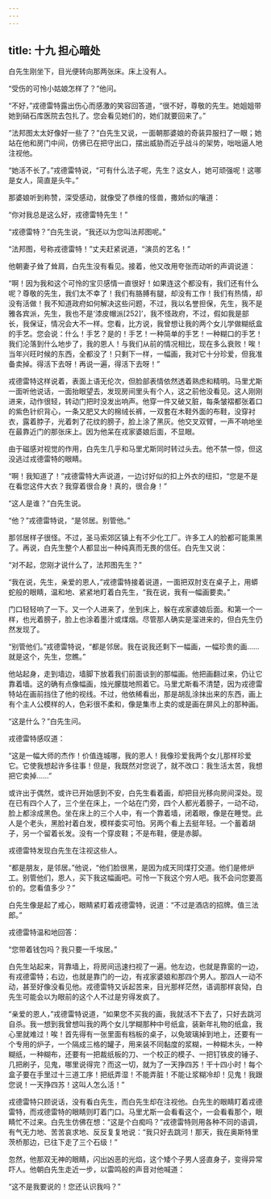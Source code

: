```yaml
---
---
---
```

title: 十九 担心暗处
---




白先生刚坐下，目光便转向那两张床。床上没有人。

“受伤的可怜小姑娘怎样了？”他问。

“不好，”戎德雷特露出伤心而感激的笑容回答道，“很不好，尊敬的先生。她姐姐带她到硝石库医院去包扎了。您会看见她们的，她们就要回来了。”

“法邦图太太好像好一些了？”白先生又说，一面朝那婆娘的奇装异服扫了一眼；她站在他和房门中间，仿佛已在把守出口，摆出威胁而近乎战斗的架势，咄咄逼人地注视他。

“她活不长了。”戎德雷特说，“可有什么法子呢，先生？这女人，她可顽强呢！这哪是女人，简直是头牛。”

那婆娘听到称赞，深受感动，就像受了恭维的怪兽，撒娇似的嚷道：

“你对我总是这么好，戎德雷特先生！”

“戎德雷特？”白先生说，“我还以为您叫法邦图呢。”

“法邦图，号称戎德雷特！”丈夫赶紧说道，“演员的艺名！”

他朝妻子耸了耸肩，白先生没有看见。接着，他又改用夸张而动听的声调说道：

“啊！因为我和这个可怜的宝贝感情一直很好！如果连这个都没有，我们还有什么呢？尊敬的先生，我们太不幸了！我们有胳膊有腿，却没有工作！我们有热情，却没有活做！我不知道政府如何解决这些问题，不过，我以名誉担保，先生，我不是雅各宾派，先生，我也不是‘漆皮帽派[252]’，我不怪政府，不过，假如我是部长，我保证，情况会大不一样。您看，比方说，我曾想让我的两个女儿学做糊纸盒的手艺。您会说：什么！手艺？是的！手艺！一种简单的手艺！一种糊口的手艺！我们沦落到什么地步了，我的恩人！与我们从前的情况相比，现在多么衰败！唉！当年兴旺时候的东西，全都没了！只剩下一样，一幅画，我对它十分珍爱，但我准备卖掉。得活下去呀！再说一遍，得活下去呀！”

戎德雷特这样说着，表面上语无伦次，但脸部表情依然透着熟虑和精明。马里尤斯一面听他说话，一面抬眼望去，发现房间里头有个人，这之前他没看见。这人刚刚进来，动作很轻，转动门把时没发出响声。他穿一件又破又脏，每条皱褶都张着口的紫色针织背心，一条又肥又大的棉绒长裤，一双套在木鞋外面的布鞋，没穿衬衣，露着脖子，光着刺了花纹的膀子，脸上涂了黑灰。他交叉双臂，一声不响地坐在最靠近门的那张床上。因为他呆在戎家婆娘后面，不显眼。

由于磁感对视觉的作用，白先生几乎和马里尤斯同时转过头去。他不禁一惊，但这没逃过戎德雷特的眼睛。

“啊！我知道了！”戎德雷特大声说道，一边讨好似的扣上外衣的纽扣，“您是不是在看您这件大衣？我穿着很合身！真的，很合身！”

“这人是谁？”白先生说。

“他？”戎德雷特说，“是邻居。别管他。”

那邻居样子很怪。不过，圣马索郊区镇上有不少化工厂。许多工人的脸都可能熏黑了。再说，白先生整个人都显出一种纯真而无畏的信任。白先生又说：

“对不起，您刚才说什么了，法邦图先生？”

“我在说，先生，亲爱的恩人，”戎德雷特接着说道，一面把双肘支在桌子上，用蟒蛇般的眼睛，温和地、紧紧地盯着白先生，“我在说，我有一幅画要卖。”

门口轻轻响了一下。又一个人进来了，坐到床上，躲在戎家婆娘后面。和第一个一样，也光着膀子，脸上也涂着墨汁或煤烟。尽管那人确实是溜进来的，但白先生仍然发现了。

“别管他们。”戎德雷特说，“都是邻居。我在说我还剩下一幅画，一幅珍贵的画……就是这个，先生，您瞧。”

他站起身，走到墙边，墙脚下放着我们前面谈到的那幅画。他把画翻过来，仍让它靠着墙。这的确有点像幅画，烛光朦胧地照着它。马里尤斯看不清楚，因为戎德雷特站在画前挡住了他的视线。不过，他依稀看出，那是胡乱涂抹出来的东西，画上有个主人公模样的人，色彩很不柔和，像是集市上卖的或是画在屏风上的那种画。

“这是什么？”白先生问。

戎德雷特感叹道：

“这是一幅大师的杰作！价值连城哪，我的恩人！我像珍爱我两个女儿那样珍爱它。它使我想起许多往事！但是，我既然对您说了，就不改口：我生活太苦，我想把它卖掉……”

或许出于偶然，或许已开始感到不安，白先生看着画，却把目光移向房间深处。现在已有四个人了，三个坐在床上，一个站在门旁，四个人都光着膀子，一动不动，脸上都涂成黑色。坐在床上的三个人中，有一个靠着墙，闭着眼，像是在睡觉。此人是个老头，黑脸衬着白发，模样委实可怕。另两个看上去挺年轻。一个蓄着胡子，另一个留着长发。没有一个穿皮鞋；不是布鞋，便是赤脚。

戎德雷特发现白先生在注视这些人。

“都是朋友，是邻居。”他说，“他们脸很黑，是因为成天同煤打交道。他们是修炉工。别管他们，恩人，买下我这幅画吧。可怜一下我这个穷人吧。我不会问您要高价的。您看值多少？”

白先生像是起了戒心，眼睛紧盯着戎德雷特，说道：“不过是酒店的招牌。值三法郎。”

戎德雷特温和地回答：

“您带着钱包吗？我只要一千埃居。”

白先生站起来，背靠墙上，将房间迅速扫视了一遍。他左边，也就是靠窗的一边，有戎德雷特；右边，也就是靠门的一边，有戎家婆娘和那四个男人。那四人一动不动，甚至好像没看见他。戎德雷特又诉起苦来，目光那样茫然，语调那样哀恸，白先生可能会以为眼前的这个人不过是穷得发疯了。

“亲爱的恩人，”戎德雷特说道，“如果您不买我的画，我就活不下去了，只好去跳河自杀。我一想到我曾想叫我的两个女儿学糊那种中号纸盒，装新年礼物的纸盒，我心里就难过！唉！首先得有一张里面有档板的桌子，以免玻璃掉到地上，还要有一个专用的炉子，一个隔成三格的罐子，用来装不同黏度的浆糊，一种糊木头，一种糊纸，一种糊布，还要有一把裁纸板的刀、一个校正的模子、一把钉铁皮的锤子、几把刷子，见鬼，哪里说得完？而这一切，就为了一天挣四苏！干十四小时！每个盒子要在手里过十三道工序！把纸弄湿！不能弄脏！不能让浆糊冷却！见鬼！我跟您说！一天挣四苏！这叫人怎么活！”

戎德雷特只顾说话，没有看白先生，而白先生却在注视他。白先生的眼睛盯着戎德雷特，而戎德雷特的眼睛则盯着门口。马里尤斯一会看看这个，一会看看那个，眼睛忙不过来。白先生仿佛在想：“这是个白痴吗？”戎德雷特则用各种不同的语调，有气无力地、苦苦哀求地、反反复复地说：“我只好去跳河！那天，我在奥斯特里茨桥那边，已往下走了三个石级！”

忽然，他那双无神的眼睛，闪出凶恶的光焰，这个矮个子男人竖直身子，变得异常吓人。他朝白先生走近一步，以雷鸣般的声音对他喊道：

“这不是我要说的！您还认识我吗？”